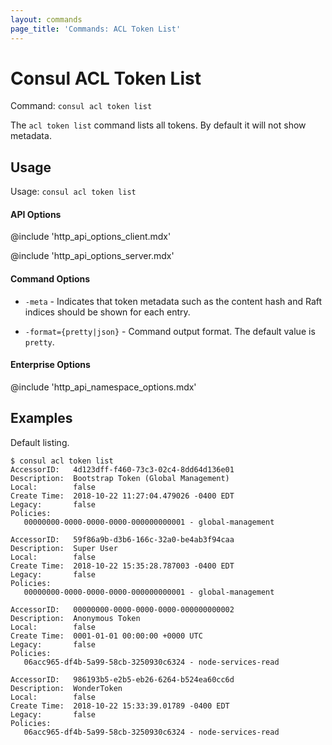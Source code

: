 ```yaml
---
layout: commands
page_title: 'Commands: ACL Token List'
---
```


# Consul ACL Token List

Command: `consul acl token list`

The `acl token list` command lists all tokens. By default it will not show metadata.

## Usage

Usage: `consul acl token list`

#### API Options

@include 'http_api_options_client.mdx'

@include 'http_api_options_server.mdx'

#### Command Options

- `-meta` - Indicates that token metadata such as the content hash and
  Raft indices should be shown for each entry.

- `-format={pretty|json}` - Command output format. The default value is `pretty`.

#### Enterprise Options

@include 'http_api_namespace_options.mdx'

## Examples

Default listing.

```shell-session
$ consul acl token list
AccessorID:   4d123dff-f460-73c3-02c4-8dd64d136e01
Description:  Bootstrap Token (Global Management)
Local:        false
Create Time:  2018-10-22 11:27:04.479026 -0400 EDT
Legacy:       false
Policies:
   00000000-0000-0000-0000-000000000001 - global-management

AccessorID:   59f86a9b-d3b6-166c-32a0-be4ab3f94caa
Description:  Super User
Local:        false
Create Time:  2018-10-22 15:35:28.787003 -0400 EDT
Legacy:       false
Policies:
   00000000-0000-0000-0000-000000000001 - global-management

AccessorID:   00000000-0000-0000-0000-000000000002
Description:  Anonymous Token
Local:        false
Create Time:  0001-01-01 00:00:00 +0000 UTC
Legacy:       false
Policies:
   06acc965-df4b-5a99-58cb-3250930c6324 - node-services-read

AccessorID:   986193b5-e2b5-eb26-6264-b524ea60cc6d
Description:  WonderToken
Local:        false
Create Time:  2018-10-22 15:33:39.01789 -0400 EDT
Legacy:       false
Policies:
   06acc965-df4b-5a99-58cb-3250930c6324 - node-services-read
```
